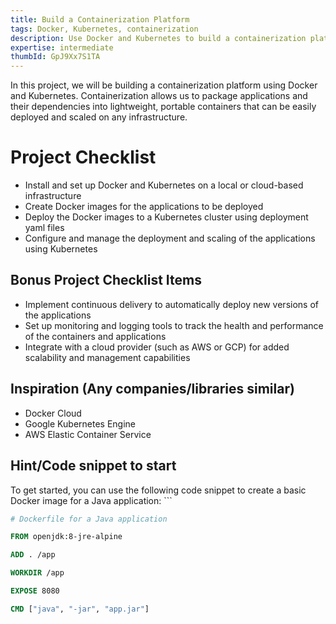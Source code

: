 ```yaml
---
title: Build a Containerization Platform
tags: Docker, Kubernetes, containerization
description: Use Docker and Kubernetes to build a containerization platform for deploying applications
expertise: intermediate
thumbId: GpJ9Xx7S1TA
---
```


In this project, we will be building a containerization platform using Docker and Kubernetes. Containerization allows us to package applications and their dependencies into lightweight, portable containers that can be easily deployed and scaled on any infrastructure.

<h1>Project Checklist</h1>
<ul>
  <li>
    Install and set up Docker and Kubernetes on a local or cloud-based
    infrastructure
  </li>
  <li>Create Docker images for the applications to be deployed</li>
  <li>
    Deploy the Docker images to a Kubernetes cluster using deployment yaml files
  </li>
  <li>
    Configure and manage the deployment and scaling of the applications using
    Kubernetes
  </li>
</ul>
<h2>Bonus Project Checklist Items</h2>
<ul>
  <li>
    Implement continuous delivery to automatically deploy new versions of the
    applications
  </li>
  <li>
    Set up monitoring and logging tools to track the health and performance of
    the containers and applications
  </li>
  <li>
    Integrate with a cloud provider (such as AWS or GCP) for added scalability
    and management capabilities
  </li>
</ul>
<h2>Inspiration (Any companies/libraries similar)</h2>
<ul>
  <li>Docker Cloud</li>
  <li>Google Kubernetes Engine</li>
  <li>AWS Elastic Container Service</li>
</ul>
<h2>Hint/Code snippet to start</h2>
To get started, you can use the following code snippet to create a basic Docker image
for a Java application: ```

```dockerfile
# Dockerfile for a Java application

FROM openjdk:8-jre-alpine

ADD . /app

WORKDIR /app

EXPOSE 8080

CMD ["java", "-jar", "app.jar"]

```

